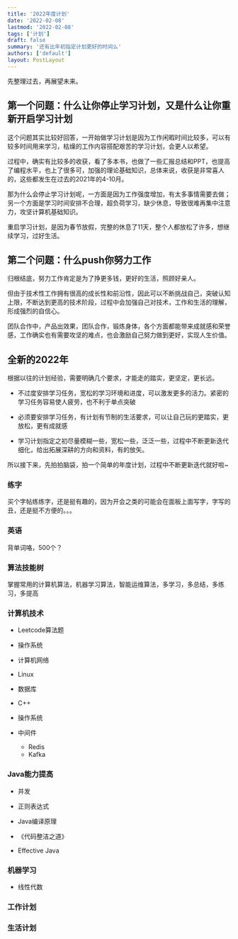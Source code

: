 ```yaml
---
title: '2022年度计划'
date: '2022-02-08'
lastmod: '2022-02-08'
tags: ['计划']
draft: false
summary: '还有比年初指定计划更好的时间么'
authors: ['default']
layout: PostLayout
---
```


先整理过去，再展望未来。

## 第一个问题：什么让你停止学习计划，又是什么让你重新开启学习计划

这个问题其实比较好回答，一开始做学习计划是因为工作闲暇时间比较多，可以有较多时间用来学习，枯燥的工作内容搭配艰苦的学习计划，会更人以希望。

过程中，确实有比较多的收获，看了多本书，也做了一些汇报总结和PPT，也提高了编程水平，也上了很多可，加强的理论基础知识，总体来说，收获是非常喜人的，这些都发生在过去的2021年的4-10月。

那为什么会停止学习计划呢，一方面是因为工作强度增加，有太多事情需要去做；另一个方面是学习时间安排不合理，超负荷学习，缺少休息，导致很难再集中注意力，攻坚计算机基础知识。

重启学习计划，是因为春节放假，完整的休息了11天，整个人都放松了许多，想继续学习，过好生活。

## 第二个问题：什么push你努力工作

归根结底，努力工作肯定是为了挣更多钱，更好的生活，照顾好亲人。

但由于技术性工作拥有很高的成长性和前沿性，因此可以不断挑战自己，突破认知上限，不断达到更高的技术阶段，过程中会加强自己对技术，工作和生活的理解，形成强烈的自信心。

团队合作中，产品出效果，团队合作，锻炼身体，各个方面都能带来成就感和荣誉感，工作确实也有需要攻坚的难点，也会激励自己努力做到更好，实现人生价值。

## 全新的2022年

根据以往的计划经验，需要明确几个要求，才能走的踏实，更坚定，更长远。

* 不过度安排学习任务，宽松的学习环境和进度，可以激发更多的活力。紧密的学习任务容易使人疲劳，也不利于单点突破

* 必须要安排学习任务，有计划有节制的生活要求，可以让自己玩的更踏实，更放松，更有成就感

* 学习计划指定之初尽量模糊一些，宽松一些，泛泛一些，过程中不断更新迭代细化，给出拓展深耕的方向和资料，有的放矢。

所以接下来，先拍拍脑袋，拍一个简单的年度计划，过程中不断更新迭代就好啦~

### 练字

买个字帖练练字，还是挺有趣的，因为开会之类的可能会在面板上面写字，字写的丑，还是挺不方便的。。。

### 英语

背单词咯，500个？

### 算法技能树

掌握常用的计算机算法，机器学习算法，智能运维算法，多学习，多总结，多练习，多提高

### 计算机技术

* Leetcode算法题

* 操作系统

* 计算机网络

* Linux

* 数据库

* C++

* 操作系统

* 中间件
    * Redis
    * Kafka

### Java能力提高

* 并发

* 正则表达式

* Java编译原理

* 《代码整洁之道》

* Effective Java

### 机器学习

* 线性代数

### 工作计划

### 生活计划